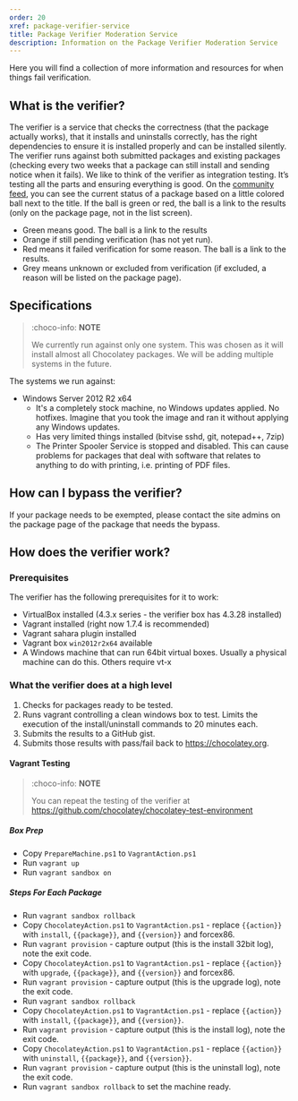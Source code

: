 ```yaml
---
order: 20
xref: package-verifier-service
title: Package Verifier Moderation Service
description: Information on the Package Verifier Moderation Service
---
```


Here you will find a collection of more information and resources for when things fail verification.

## What is the verifier?

The verifier is a service that checks the correctness (that the package actually works), that it installs and uninstalls correctly, has the right dependencies to ensure it is installed properly and can be installed silently. The verifier runs against both submitted packages and existing packages (checking every two weeks that a package can still install and sending notice when it fails). We like to think of the verifier as integration testing. It’s testing all the parts and ensuring everything is good. On the [community feed](https://chocolatey.org), you can see the current status of a package based on a little colored ball next to the title. If the ball is green or red, the ball is a link to the results (only on the package page, not in the list screen).

* Green means good. The ball is a link to the results
* Orange if still pending verification (has not yet run).
* Red means it failed verification for some reason. The ball is a link to the results.
* Grey means unknown or excluded from verification (if excluded, a reason will be listed on the package page).

## Specifications

> :choco-info: **NOTE**
>
> We currently run against only one system. This was chosen as it will install almost all Chocolatey packages. We will be adding multiple systems in the future.

The systems we run against:
* Windows Server 2012 R2 x64
  * It's a completely stock machine, no Windows updates applied. No hotfixes. Imagine that you took the image and ran it without applying any Windows updates.
  * Has very limited things installed (bitvise sshd, git, notepad++, 7zip)
  * The Printer Spooler Service is stopped and disabled.  This can cause problems for packages that deal with software that relates to anything to do with printing, i.e. printing of PDF files.


## How can I bypass the verifier?

If your package needs to be exempted, please contact the site admins on the package page of the package that needs the bypass.

## How does the verifier work?

### Prerequisites

The verifier has the following prerequisites for it to work:

* VirtualBox installed (4.3.x series - the verifier box has 4.3.28 installed)
* Vagrant installed (right now 1.7.4 is recommended)
* Vagrant sahara plugin installed
* Vagrant box `win2012r2x64` available
* A Windows machine that can run 64bit virtual boxes. Usually a physical machine can do this. Others require vt-x

### What the verifier does at a high level

1. Checks for packages ready to be tested.
1. Runs vagrant controlling a clean windows box to test. Limits the execution of the install/uninstall commands to 20 minutes each.
1. Submits the results to a GitHub gist.
1. Submits those results with pass/fail back to https://chocolatey.org.

#### Vagrant Testing

> :choco-info: **NOTE**
>
> You can repeat the testing of the verifier at https://github.com/chocolatey/chocolatey-test-environment

##### Box Prep
* Copy `PrepareMachine.ps1` to `VagrantAction.ps1`
* Run `vagrant up`
* Run `vagrant sandbox on`

##### Steps For Each Package
* Run `vagrant sandbox rollback`
* Copy `ChocolateyAction.ps1` to `VagrantAction.ps1` - replace `{{action}}` with `install`, `{{package}}`, and `{{version}}` and forcex86.
* Run `vagrant provision` - capture output (this is the install 32bit log), note the exit code.
* Copy `ChocolateyAction.ps1` to `VagrantAction.ps1` - replace `{{action}}` with `upgrade`, `{{package}}`, and `{{version}}` and forcex86.
* Run `vagrant provision` - capture output (this is the upgrade log), note the exit code.
* Run `vagrant sandbox rollback`
* Copy `ChocolateyAction.ps1` to `VagrantAction.ps1` - replace `{{action}}` with `install`, `{{package}}`, and `{{version}}`.
* Run `vagrant provision` - capture output (this is the install log), note the exit code.
* Copy `ChocolateyAction.ps1` to `VagrantAction.ps1` - replace `{{action}}` with `uninstall`, `{{package}}`, and `{{version}}`.
* Run `vagrant provision` - capture output (this is the uninstall log), note the exit code.
* Run `vagrant sandbox rollback` to set the machine ready.
